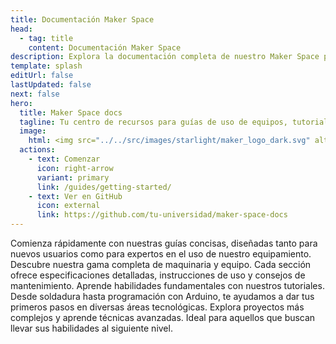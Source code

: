 ```yaml
---
title: Documentación Maker Space
head:
  - tag: title
    content: Documentación Maker Space
description: Explora la documentación completa de nuestro Maker Space para aprender a usar el equipo y desarrollar nuevas habilidades.
template: splash
editUrl: false
lastUpdated: false
next: false
hero:
  title: Maker Space docs
  tagline: Tu centro de recursos para guías de uso de equipos, tutoriales y apoyo en proyectos.
  image:
    html: <img src="../../src/images/starlight/maker_logo_dark.svg" alt="Logo Maker Space" class="h-fit aspect-square"/>
  actions:
    - text: Comenzar
      icon: right-arrow
      variant: primary
      link: /guides/getting-started/
    - text: Ver en GitHub
      icon: external
      link: https://github.com/tu-universidad/maker-space-docs
---
```


<CardGrid stagger>
  <Card title="Guías de Inicio Rápido" icon="document" url="/guides/getting-started" iconClass="bg-green-400/75 border-green" >
    Comienza rápidamente con nuestras guías concisas, diseñadas tanto para nuevos usuarios como para expertos en el uso de nuestro equipamiento.
  </Card>

  <Card title="Maquinaria y Equipo" icon="seti:eslint">
    Descubre nuestra gama completa de maquinaria y equipo. Cada sección ofrece especificaciones detalladas, instrucciones de uso y consejos de mantenimiento.
  </Card>

  <Card title="Tutoriales Básicos" icon="seti:puppet" iconClass="border-purple-400 bg-purple-400/75">
    Aprende habilidades fundamentales con nuestros tutoriales. Desde soldadura hasta programación con Arduino, te ayudamos a dar tus primeros pasos en diversas áreas tecnológicas.
  </Card>

  <Card title="Proyectos Avanzados" icon="seti:terraform" iconClass="bg-blue-400/75 border-blue">
    Explora proyectos más complejos y aprende técnicas avanzadas. Ideal para aquellos que buscan llevar sus habilidades al siguiente nivel.
  </Card>
</CardGrid>
